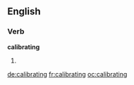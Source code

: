 ==English==

===Verb===
'''calibrating'''

# {{present participle of|[[calibrate]]}}

[[de:calibrating]]
[[fr:calibrating]]
[[oc:calibrating]]